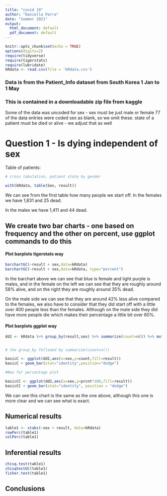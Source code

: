 ```yaml
---
title: "covid 19"
author: "Daniella Parra"
date: "Summer 2021"
output:
  html_document: default
  pdf_document: default
---
```


```r
knitr::opts_chunk$set(echo = TRUE)
options(digits=2)
require(tidyverse)
require(tigerstats)
require(lubridate)
kRdata <- read.csv(file = 'kRdata.csv')
```
### Data is from the Patient_Info dataset from South Korea 1 Jan to 1 May 
### This is contained in a downloadable zip file from kaggle

Some of the data was uncoded for sex - sex must be just male or female
77 of the data entries were coded sex  as blank, so we omit these.
state of a patient must be died or alive - we adjust that as well   
  
# Question 1 - Is dying independent of sex




Table of patients:
```r

# cross tabulation, patient state by gender

with(kRdata, table(Sex, result))

```

We can see from the first table how many people we start off. In the females we have 1,831 and 25 dead. 

In the males we have 1,411 and 44 dead. 

## We create two bar charts - one based on frequency and the other on percent, use ggplot commands to do this

#### Plot barplots tigerstats way

```r
barchartGC(~result + sex,data=kRdata)
barchartGC(~result + sex,data=kRdata, type="percent")

```

In the barchart above we can see that blue is female and light purple is males, and in the female on the left we can see that they are roughly around 58% alive, and on the right they are roughly around 35% dead. 

On the male side we can see that they are around 42% less alive compared to the females, we also have to consider that they did start off with a little over 400 people less than the females. Although on the male side they did have more people die which makes their percentage a little bit over 60%.  


#### Plot barplots ggplot way

```r
dd2 <- kRdata %>% group_by(result,sex) %>% summarize(count=n()) %>% mutate(prcnt=count/sum(count))


# the group_by followed by summarize(count=n())

basicC <- ggplot(dd2,aes(x=sex,y=count,fill=result))
basicC + geom_bar(stat="identity",position="dodge")

#Now for percentage plot

basicCC <- ggplot(dd2,aes(x=sex,y=prcnt*100,fill=result)) 
basicCC + geom_bar(stat="identity", position = "dodge")
```

We can see this chart is the same as the one above, although this one is more clear and we can see what is exact. 




  
## Numerical results

```r
table1 <- xtabs(~sex + result, data=kRdata)
rowPerc(table1)
colPerc(table1)
```

## Inferential results 

```r
chisq.test(table1)
chisqtestGC(table1)
fisher.test(table1)
```


## Conclusions

